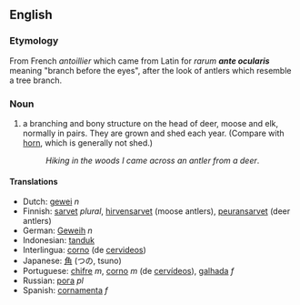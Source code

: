 ==English==

=== Etymology ===
From French ''antoillier'' which came from Latin for ''rarum '''ante ocularis''' '' meaning "branch before the eyes", after the look of antlers which resemble a tree branch.

===Noun===
#a branching and bony structure on the head of deer, moose and elk, normally in pairs. They are grown and shed each year.  (Compare with [[horn]], which is generally not shed.)
#:''Hiking in the woods I came across an antler from a deer''.

====Translations====
*Dutch: [[gewei]] ''n''
*Finnish: [[sarvet]] ''plural'', [[hirvensarvet]] (moose antlers), [[peuransarvet]] (deer antlers)
*German: [[Geweih]] ''n''
*Indonesian: [[tanduk]]
*Interlingua: [[corno]] (de [[cervideo]]s)
*Japanese: [[角]] (つの, tsuno)
*Portuguese: [[chifre]] ''m'', [[corno]] ''m'' (de [[cervídeo]]s), [[galhada]] ''f''
*Russian: [[рога]] ''pl''
*Spanish: [[cornamenta]] ''f''